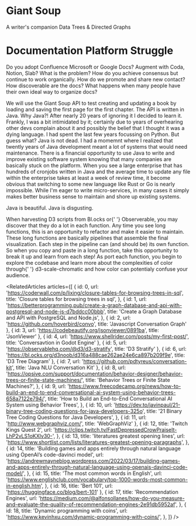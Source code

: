 
<Meta title="missions/writing" />

# Giant Soup

<Subtitle>A writer's companion</Subtitle>
<Subtitle>Data Trees & Directed Graphs</Subtitle>

# Documentation Platform Struggle

Do you adopt Confluence Microsoft or Google Docs? Augment with Coda, Notion, Slab? What is the problem? How do you achieve consensus but
continue to work organically. How do we promote and share new contact? How discoverable are the docs? What happens when many people
have their own ideal way to organize docs?

<Paragraph>
  We will use the Giant Soup API to test creating and updating a book by loading and saving the first page for the first
  chapter.
</Paragraph>

<Paragraph>
  The API is written in Java. Why Java?! After nearly 20 years of ignoring it I decided to learn it. Frankly, I was a
  bit intimidated by it; certainly due to years of overhearing other devs complain about it and possibly the belief that
  I thought it was a dying language. I had spent the last few years focussing on Python. But guess what? Java is not
  dead. I had a momemnt where I realized that twently years of Java development meant a lot of systems that would need
  maintenance. There is a financial opportunity to use Java to write and improve existing software system knowing that
  many companies are basically stuck on the platform.
</Paragraph>

<Paragraph>
  When you see a large enterprise that has hundreds of cronjobs written in Java and the average time to update any file
  within the enterprise takes at least a week of review time, it become obvious that switching to some new language like
  Rust or Go is nearly impossible. While I'm eager to write micro-services, in many cases it simply makes better
  business sense to maintain and shore up existing systems.
</Paragraph>

<Paragraph>Java is beautiful. Java is disgusting.</Paragraph>

<Paragraph>
  When harvesting D3 scripts from <Link url="https://bl.ocks.org/">Bl.ocks</Link> or{' '}
  <Link url="https://observablehq.com/">Observerable</Link>, you may discover that they do a lot in each function. Any
  time you see long functions, this is an opportunity to refactor and make it easier to maintain. These long functions
  are basically pipelines that assemble the final visualization.
</Paragraph>

<Paragraph>
  Each step in the pipeline can (and should be) its own function. So when you copy and paste in a long function, take
  this opportunity to break it up and learn from each step!
</Paragraph>

<Paragraph>
  As port each function, you begin to explore the codebase and learn more about the complexities of color through{' '}
  <Link url="https://github.com/d3/d3-scale-chromatic">d3-scale-chromatic</Link> and how color can potentialy confuse
  your audience.
</Paragraph>

<DuneGraphStory />

<RelatedArticles
  articles={[
    {
      id: 0,
      url: 'https://coderwall.com/p/lixing/closure-tables-for-browsing-trees-in-sql',
      title: 'Closure tables for browsing trees in sql',
    },
    {
      id: 1,
      url: 'https://betterprogramming.pub/create-a-graph-database-and-api-with-postgresql-and-node-js-d7bddcc00bbb',
      title: 'Create a Graph Database and API with PostgreSQL and Node.js',
    },
    { id: 2, url: 'https://github.com/hoverbird/convo', title: 'Javascript Conversation Graph' },
    { id: 3, url: 'https://codebeautify.org/jsonviewer/0891ba', title: 'JsonViewer' },
    { id: 4, url: 'https://www.shellrider.com/posts/my-first-post/', title: 'Conversavtion in Godot Engine' },
    { id: 5, url: 'https://observablehq.com/@d3/d3-stratify', title: 'D3 Stratify' },
    { id: 6, url: 'https://bl.ocks.org/d3noob/d316a488cae262ae24e6ca897b209f9e', title: 'D3 Tree Diagram' },
    { id: 7, url: 'https://github.com/pdtyreus/conversation-kit', title: 'Java NLU Conversation Kit' },
    {
      id: 8,
      url: 'https://opsive.com/support/documentation/behavior-designer/behavior-trees-or-finite-state-machines/',
      title: 'Behavior Trees or Finite State Machines?',
    },
    {
      id: 9,
      url: 'https://www.freecodecamp.org/news/how-to-build-an-end-to-end-conversational-ai-system-using-behavior-trees-658a7122e794/',
      title: 'How to Build an End-to-End Conversational AI System using Behavior Trees',
    },
    {
      id: 10,
      url: 'https://dev.to/javinpaul/21-binary-tree-coding-questions-for-java-developers-325o',
      title: '21 Binary Tree Coding Questions for Java Developers',
    },
    { id: 11, url: 'http://www.webgraphviz.com/', title: 'WebGraphViz' },
    {
      id: 12,
      title: 'Twitch Kings Quest 2',
      url: 'https://clips.twitch.tv/FastDepressedCrowPraiseIt-LhP2vLS1oKXlv30-',
    },
    {
      id: 13,
      title: 'literatures greatest opening lines',
      url: 'https://www.shortlist.com/lists/literatures-greatest-opening-paragraphs',
    },
    {
      id: 14,
      title: 'Building games and apps entirely through natural language using OpenAI’s code-davinci model',
      url: 'https://andrewmayneblog.wordpress.com/2022/03/17/building-games-and-apps-entirely-through-natural-language-using-openais-davinci-code-model/',
    },
    {
      id: 15,
      title: 'The most common words in English',
      url: 'https://www.englishclub.com/vocabulary/top-1000-words-most-common-in-english.htm',
    },
    { id: 16, title: 'Bert 101', url: 'https://huggingface.co/blog/bert-101' },
    {
      id: 17,
      title: 'Recommendation Engines',
      url: 'https://medium.com/@alfonsollanes/how-do-you-measure-and-evaluate-the-quality-of-recommendation-engines-2e91db5952af',
    },
    {
      id: 18,
      title: 'Dynamic programming with coins',
      url: 'https://www.kevinhxu.com/dynamic-programming-with-coins/',
    },
  ]}
/>
